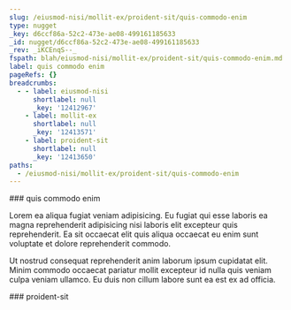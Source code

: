 ```yaml
---
slug: /eiusmod-nisi/mollit-ex/proident-sit/quis-commodo-enim
type: nugget
_key: d6ccf86a-52c2-473e-ae08-499161185633
_id: nugget/d6ccf86a-52c2-473e-ae08-499161185633
_rev: _iKCEnqS--_
fspath: blah/eiusmod-nisi/mollit-ex/proident-sit/quis-commodo-enim.md
label: quis commodo enim
pageRefs: {}
breadcrumbs:
  - - label: eiusmod-nisi
      shortlabel: null
      _key: '12412967'
    - label: mollit-ex
      shortlabel: null
      _key: '12413571'
    - label: proident-sit
      shortlabel: null
      _key: '12413650'
paths:
  - /eiusmod-nisi/mollit-ex/proident-sit/quis-commodo-enim
---
```


<NuggetArea>
<Nugget slug="/eiusmod-nisi/mollit-ex/proident-sit/quis-commodo-enim" type="nugget" _key="d6ccf86a-52c2-473e-ae08-499161185633" _id="nugget/d6ccf86a-52c2-473e-ae08-499161185633" _rev="_iKCEnqS--_" fspath="blah/eiusmod-nisi/mollit-ex/proident-sit/quis-commodo-enim.md" label="quis commodo enim" paths="/eiusmod-nisi/mollit-ex/proident-sit/quis-commodo-enim">
<NuggetBody>
### quis commodo enim

Lorem ea aliqua fugiat veniam adipisicing. Eu fugiat qui esse laboris ea magna reprehenderit adipisicing nisi laboris elit excepteur quis reprehenderit. Ea sit occaecat elit quis aliqua occaecat eu enim sunt voluptate et dolore reprehenderit commodo.

Ut nostrud consequat reprehenderit anim laborum ipsum cupidatat elit. Minim commodo occaecat pariatur mollit excepteur id nulla quis veniam culpa veniam ullamco. Eu duis non cillum labore sunt ea est ex ad officia.

</NuggetBody>
<Breadcrumbs>
<Crumbs>
<Crumb _key="12412967" label="eiusmod-nisi" /><Crumb _key="12413571" label="mollit-ex" /><Crumb _key="12413650" label="proident-sit" />
</Crumbs>
</Breadcrumbs>
</Nugget>

<NuggetsInbound>
</NuggetsInbound>
<NuggetsOutbound>
</NuggetsOutbound>
</NuggetArea>
<PassagesInbound>
<Passage direction="inbound" type="passage" _key="12413650" _id="passage/12413650" _rev="_iKCEnqO--_" label="proident-sit" passage="proident-sit" fspath="blah/eiusmod-nisi/mollit-ex/proident-sit" paths="/eiusmod-nisi/mollit-ex/proident-sit" slug="/eiusmod-nisi/mollit-ex/proident-sit">
<NuggetBody>
### proident-sit

</NuggetBody>
<Breadcrumbs>
<Crumbs>
<Crumb _key="12412967" label="eiusmod-nisi" /><Crumb _key="12413571" label="mollit-ex" />
</Crumbs>
</Breadcrumbs>
</Passage>

</PassagesInbound>
<PassagesOutbound>
</PassagesOutbound>